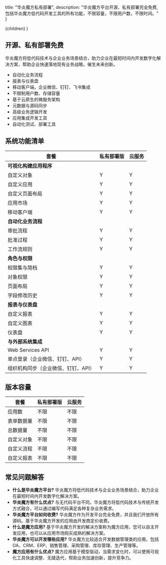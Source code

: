   title: "华炎魔方私有部署",
  description: "华炎魔方平台开源、私有部署完全免费, 包括华炎魔方低代码开发工具的所有功能，不限容量，不限用户数，不限时间。"
}

  <ArticleLayout meta={meta}>{children}</ArticleLayout>
)

## 开源、私有部署免费

华炎魔方将低代码技术与企业业务场景结合，助力企业在最短时间内开发数字化解决方案，帮助企业快速落地现有业务战略，催生未来创新。

- 自动化业务流程
- 报表与仪表盘
- 移动客户端，企业微信、钉钉、飞书集成
- 不限制用户数、存储容量
- 基于云原生的微服务架构
- 元数据与源码同步
- 高级业务逻辑开发
- 应用集成开发工具
- 自动化测试、部署工具

## 系统功能清单

| 套餐 | 私有部署版 | 云服务 |
|----|----|----|
| **可视化构建应用程序** |    |    |
| 自定义对象 | Y | Y |
| 自定义应用 | Y | Y |
| 自定义页面布局 | Y | Y |
| 应用市场 | Y | Y |
| 移动客户端 | Y | Y |
| **自动化业务流程** |    |    |
| 审批流程 | Y | Y |
| 批准过程 | Y | Y |
| 工作流规则 | Y | Y |
| **角色与权限** |    |    |
| 权限集与简档 | Y | Y |
| 对象权限 | Y | Y |
| 页面布局 | Y | Y |
| 字段修改历史 | Y | Y |
| **报表与仪表盘** |    |    |
| 自定义报表 | Y | Y |
| 自定义图表 | Y | Y |
| 仪表盘 | Y | Y |
| **与外部系统集成** |    |    |
| Web Services API | Y | Y |
| 单点登录（企业微信、钉钉、API） | Y | Y |
| 组织机构同步（企业微信、钉钉、API） | Y | Y |

## 版本容量

| 套餐 | 私有部署版 | 云服务 |
|----|----|----|
| 应用数 | 不限 | 不限 |
| 表单数据量 | 不限 | 不限 |
| 总数据量 | 不限 | 不限 |
| 自定义对象 | 不限 | 不限 |
| 自定义流程 | 不限 | 不限 |
| 自定义报表 | 不限 | 不限 |


## 常见问题解答

* **什么是华炎魔方平台?** 华炎魔方将低代码技术与企业业务场景结合，助力企业在最短时间内开发数字化解决方案。
* **华炎魔方有什么优点?** 与无代码平台不同，华炎魔方将低代码技术与传统开发方式融合，可以通过编写代码满足各种复杂业务需求。
* **华炎魔方平台如何收费?** 华炎魔方作为开发平台完全免费，并且我们开放所有源码。基于华炎魔方开发的应用由开发商定价收费。
* **什么是魔方应用?** 基于华炎魔方开发的解决方案称为魔方应用，您可以自主开发应用，也可以从应用市场购买成熟的解决方案。
* **华炎魔方可以开发哪些应用?** 华炎魔方比较适合开发数据管理类的应用，包括OA、CRM、ERP、销售管理、采购管理、库存管理、生产管理等。
* **魔方应用有什么优点?** 魔方应用基于模型驱动，当需求变化时，可以使用可视化工具快速调整、无缝迭代，帮助业务加速创新，提升竞争力。

